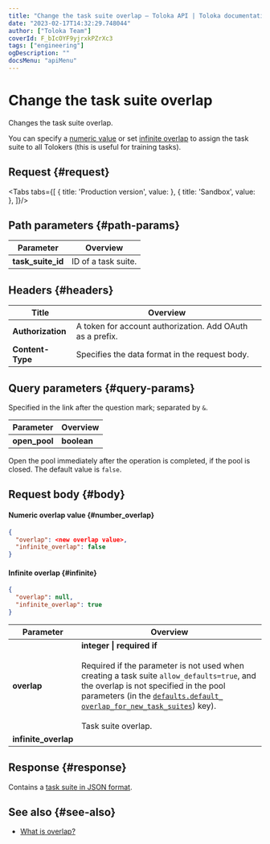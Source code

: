 ```yaml
---
title: "Change the task suite overlap — Toloka API | Toloka documentation"
date: "2023-02-17T14:32:29.748044"
author: ["Toloka Team"]
coverId: F_bIcOYF9yjrxkPZrXc3
tags: ["engineering"]
ogDescription: ""
docsMenu: "apiMenu"
---
```



# Change the task suite overlap

<Announce/>

Changes the task suite overlap.

You can specify a [numeric value](#number_overlap) or set [infinite overlap](#infinite) to assign the task suite to all Tolokers (this is useful for training tasks).

## Request {#request}

<Tabs tabs={[
  { title: 'Production version', value: <EditOverlapList1/> },
  { title: 'Sandbox', value: <EditOverlapList2/> },
]}/>

## Path parameters {#path-params}

Parameter | Overview
----- | -----
**task_suite_id** | ID of a task suite.

## Headers {#headers}

Title | Overview
----- | -----
**Authorization** | A token for account authorization. Add OAuth as a prefix.
**Content-Type** | Specifies the data format in the request body.

## Query parameters {#query-params}

Specified in the link after the question mark; separated by `&`.

Parameter | Overview
----- | -----
**open_pool** | **boolean**

Open the pool immediately after the operation is completed, if the pool is closed. The default value is `false`.

## Request body {#body}

#### Numeric overlap value {#number_overlap}

```json
{
  "overlap": <new overlap value>,
  "infinite_overlap": false
}
```

#### Infinite overlap {#infinite}

```json
{
  "overlap": null,
  "infinite_overlap": true
}
```

Parameter | Overview
----- | -----
**overlap** | **integer \| required if**<br/><br/>Required if the parameter is not used when creating a task suite `allow_defaults=true`, and the overlap is not specified in the pool parameters (in the [`defaults.​default_​overlap_for_​new_task_suites`](/docs-new/api/create-pool#default_overlap_for_new_task_suites)) key).<br/><br/>Task suite overlap.
**infinite_overlap** | <EditOverlapTable1/>

## Response {#response}

Contains a [task suite in JSON format](/docs-new/api/create-task-suite#body).

## See also {#see-also}

- [What is overlap?](/docs-new/guide/overlap-faq)

<ContactGuideSupport/>